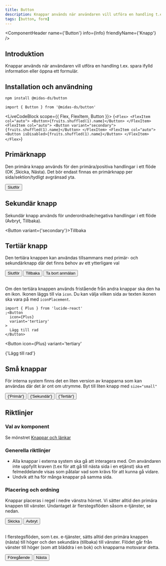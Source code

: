 ```yaml
---
title: Button
description: Knappar används när användaren vill utföra en handling t.ex. spara ifylld information eller öppna ett formulär.
tags: [button, form]
---
```



<ComponentHeader
  name={'Button'}
  info={Info}
  friendlyName={'Knapp'}
/>

## Introduktion

Knappar används när användaren vill utföra en handling t.ex. spara ifylld information eller öppna ett formulär.

## Installation och användning

```bash npm2yarn
npm install @midas-ds/button
```

```tsx
import { Button } from '@midas-ds/button'
```

<LiveCodeBlock scope={{ Flex, FlexItem, Button }}>
  {`<Flex>
  <FlexItem col="auto">
    <Button>{fruits.shuffled(1).name}</Button>
  </FlexItem>
  <FlexItem col="auto">
    <Button variant="secondary">{fruits.shuffled(1).name}</Button>
  </FlexItem>
  <FlexItem col="auto">
    <Button isDisabled>{fruits.shuffled(1).name}</Button>
  </FlexItem>
</Flex>`}
</LiveCodeBlock>

## Primärknapp

Den primära knapp används för den primära/positiva handlingar i ett flöde (OK ,Skicka, Nästa). Det bör endast finnas en primärknapp per sida/sektion/tydligt avgränsad yta.

<Button>Slutför</Button>

## Sekundär knapp

Sekundär knapp används för underordnade/negativa handlingar i ett flöde (Avbryt, Tillbaka).

<Button variant={'secondary'}>Tillbaka</Button>

## Tertiär knapp

Den tertiära knappen kan användas tillsammans med primär- och sekundärknapp där det finns behov av ett ytterligare val

<div style={{ gap: '8px', display: 'flex', margin: '8px' }}>
  <Button>Slutför</Button>
  <Button variant='secondary'>Tillbaka</Button>
  <Button variant='tertiary'>Ta bort anmälan</Button>
</div>

<br />

Om den tertiära knappen används fristående från andra knappar ska den ha en ikon. Ikonen läggs till via `icon`.
Du kan välja vilken sida av texten ikonen ska vara på med `iconPlacement`.

```tsx
import { Plus } from 'lucide-react'
;<Button
  icon={Plus}
  variant='tertiary'
>
  Lägg till rad
</Button>
```

<Button
  icon={Plus}
  variant='tertiary'
>
  {'Lägg till rad'}
</Button>

## Små knappar

För interna system finns det en liten version av knapparna som kan användas där det är ont om utrymme. Byt till liten knapp med `size="small"`

<div style={{ gap: '8px', display: 'flex', margin: '8px' }}>
  <Button size='small'>{'Primär'}</Button>
  <Button
    size='small'
    variant='secondary'
  >
    {'Sekundär'}
  </Button>
  <Button
    size='small'
    variant='tertiary'
  >
    {'Tertiär'}
  </Button>
</div>

## Riktlinjer

### Val av komponent

Se mönstret [Knappar och länkar](/design-patterns/buttons-and-links)

### Generella riktlinjer

- Alla knappar i externa system ska gå att interagera med. Om användaren inte uppfyllt kraven (t.ex för att gå till nästa sida i en etjänst) ska ett felmeddelande visas som påtalar vad som krävs för att kunna gå vidare.
- Undvik att ha för många knappar på samma sida.

### Placering och ordning

Knappar placeras i regel i nedre vänstra hörnet. Vi sätter alltid den primära knappen till vänster. Undantaget är flerstegsflöden såsom e-tjänster, se nedan.

<div style={{ gap: '8px', display: 'flex', margin: '8px' }}>
  <Button>Skicka</Button>
  <Button variant='secondary'>Avbryt</Button>
</div>

<br />I flerstegsflöden, som t.ex. e-tjänster, sätts alltid den primära knappen (nästa) till höger och den sekundära
(tillbaka) till vänster. Flödet går från vänster till höger (som att bläddra i en bok) och knapparna motsvarar detta.

<div style={{ gap: '8px', display: 'flex', margin: '8px' }}>
  <Button variant={'secondary'}>Föregående</Button>
  <Button>Nästa</Button>
</div>

<ComponentFooter info={Info} />
